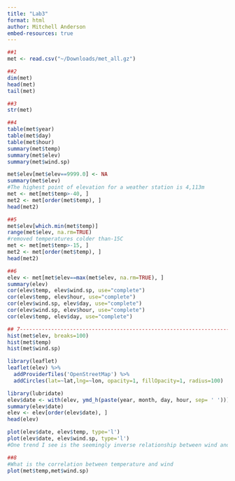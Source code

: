 ```yaml
---
title: "Lab3"
format: html
author: Mitchell Anderson
embed-resources: true
---
```

```r
##1
met <- read.csv("~/Downloads/met_all.gz")
```
```r
##2
dim(met)
head(met)
tail(met)
```
```r
##3
str(met)
```
```r
##4
table(met$year)
table(met$day)
table(met$hour)
summary(met$temp)
summary(met$elev)
summary(met$wind.sp)

met$elev[met$elev==9999.0] <- NA
summary(met$elev)
#The highest point of elevation for a weather station is 4,113m
met <- met[met$temp>-40, ]
met2 <- met[order(met$temp), ]
head(met2)
```
```r
##5
met$elev[which.min(met$temp)]
range(met$elev, na.rm=TRUE)
#removed temperatures colder than-15C
met <- met[met$temp>-15, ]
met2 <- met[order(met$temp), ]
head(met2)
```
```r
##6
elev <- met[met$elev==max(met$elev, na.rm=TRUE), ]
summary(elev)
cor(elev$temp, elev$wind.sp, use="complete")
cor(elev$temp, elev$hour, use="complete")
cor(elev$wind.sp, elev$day, use="complete")
cor(elev$wind.sp, elev$hour, use="complete")
cor(elev$temp, elev$day, use="complete")
```
```r
## 7----------------------------------------------------------------------
hist(met$elev, breaks=100)
hist(met$temp)
hist(met$wind.sp)

library(leaflet)
leaflet(elev) %>%
  addProviderTiles('OpenStreetMap') %>% 
  addCircles(lat=~lat,lng=~lon, opacity=1, fillOpacity=1, radius=100)

library(lubridate)
elev$date <- with(elev, ymd_h(paste(year, month, day, hour, sep= ' ')))
summary(elev$date)
elev <- elev[order(elev$date), ]
head(elev)

plot(elev$date, elev$temp, type='l')
plot(elev$date, elev$wind.sp, type='l')
#One trend I see is the seemingly inverse relationship between wind and temperature
```
```r
##8 
#What is the correlation between temperature and wind 
plot(met$temp,met$wind.sp)
```
